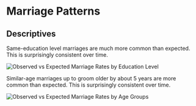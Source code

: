 #   Marriage Patterns

##  Descriptives

Same-education level marriages are much more common than expected.
This is surprisingly consistent over time.

![Observed vs Expected Marriage Rates by Education Level](/marriages/education.svg)

Similar-age marriages up to groom older by about 5 years are more common than expected.
This is surprisingly consistent over time.

![Observed vs Expected Marriage Rates by Age Groups](/marriages/agegroup.svg)
